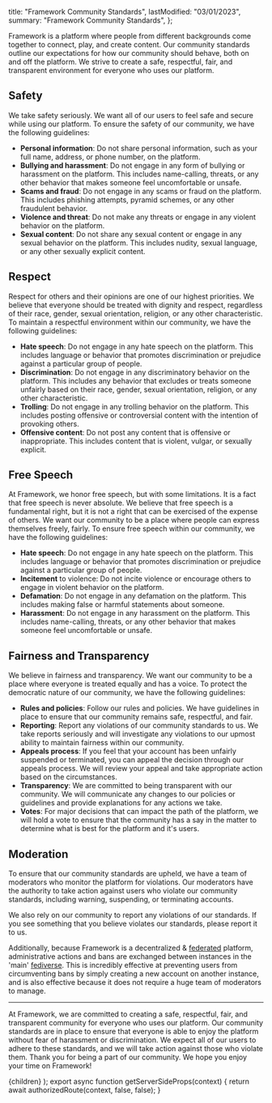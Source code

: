 
  title: "Framework Community Standards",
  lastModified: "03/01/2023",
  summary: "Framework Community Standards",
};

Framework is a platform where people from different backgrounds come together to connect, play, and create
content. Our community standards outline our expectations for how our community should behave, both on and
off the platform. We strive to create a safe, respectful, fair, and transparent environment for everyone
who uses our platform.

## Safety

We take safety seriously. We want all of our users to feel safe and secure while using our platform. To
ensure the safety of our community, we have the following guidelines:

- **Personal information**: Do not share personal information, such as your full name, address, or phone
  number, on the platform.
- **Bullying and harassment**: Do not engage in any form of bullying or harassment on the platform. This
  includes name-calling, threats, or any other behavior that makes someone feel uncomfortable or unsafe.
- **Scams and fraud**: Do not engage in any scams or fraud on the platform. This includes phishing
  attempts, pyramid schemes, or any other fraudulent behavior.
- **Violence and threat**: Do not make any threats or engage in any violent behavior on the platform.
- **Sexual content**: Do not share any sexual content or engage in any sexual behavior on the platform.
  This includes nudity, sexual language, or any other sexually explicit content.

## Respect

Respect for others and their opinions are one of our highest priorities. We believe that everyone should
be treated with dignity and respect, regardless of their race, gender, sexual orientation, religion,
or any other characteristic. To maintain a respectful environment within our community, we have the
following guidelines:

- **Hate speech**: Do not engage in any hate speech on the platform. This includes language or behavior
  that promotes discrimination or prejudice against a particular group of people.
- **Discrimination**: Do not engage in any discriminatory behavior on the platform. This includes any
  behavior that excludes or treats someone unfairly based on their race, gender, sexual orientation,
  religion, or any other characteristic.
- **Trolling**: Do not engage in any trolling behavior on the platform. This includes posting offensive
  or controversial content with the intention of provoking others.
- **Offensive content**: Do not post any content that is offensive or inappropriate. This includes content
  that is violent, vulgar, or sexually explicit.

## Free Speech

At Framework, we honor free speech, but with some limitations. It is a fact that free speech is never
absolute. We believe that free speech is a fundamental right, but it is not a right that can be exercised
of the expense of others. We want our community to be a place where people can express themselves freely,
fairly. To ensure free speech within our community, we have the following guidelines:

- **Hate speech**: Do not engage in any hate speech on the platform. This includes language or behavior
  that promotes discrimination or prejudice against a particular group of people.
- **Incitement** to violence: Do not incite violence or encourage others to engage in violent behavior on
  the platform.
- **Defamation**: Do not engage in any defamation on the platform. This includes making false or harmful
  statements about someone.
- **Harassment**: Do not engage in any harassment on the platform. This includes name-calling, threats,
  or any other behavior that makes someone feel uncomfortable or unsafe.

## Fairness and Transparency

We believe in fairness and transparency. We want our community to be a place where everyone is treated
equally and has a voice. To protect the democratic nature of our community, we have the following
guidelines:

- **Rules and policies**: Follow our rules and policies. We have guidelines in place to ensure that our
  community remains safe, respectful, and fair.
- **Reporting**: Report any violations of our community standards to us. We take reports seriously and
  will investigate any violations to our upmost ability to maintain fairness within our community.
- **Appeals process**: If you feel that your account has been unfairly suspended or terminated, you can
  appeal the decision through our appeals process. We will review your appeal and take appropriate action
  based on the circumstances.
- **Transparency**: We are committed to being transparent with our community. We will communicate any
  changes to our policies or guidelines and provide explanations for any actions we take.
- **Votes**: For major decisions that can impact the path of the platform, we will hold a vote to ensure
  that the community has a say in the matter to determine what is best for the platform and it's users.

## Moderation

To ensure that our community standards are upheld, we have a team of moderators who monitor the platform
for violations. Our moderators have the authority to take action against users who violate our community
standards, including warning, suspending, or terminating accounts.

We also rely on our community to report any violations of our standards. If you see something that you
believe violates our standards, please report it to us.

Additionally, because Framework is a decentralized & [federated](<https://www.wikiwand.com/en/Federation_(information_technology)>) platform,
administrative actions and bans are exchanged between instances in the 'main' [fediverse](https://www.wikiwand.com/en/Fediverse). This is incredibly
effective at preventing users from circumventing bans by simply creating a new account on another instance,
and is also effective because it does not require a huge team of moderators to manage.

---

At Framework, we are committed to creating a safe, respectful, fair, and transparent community for
everyone who uses our platform. Our community standards are in place to ensure that everyone is able to
enjoy the platform without fear of harassment or discrimination. We expect all of our users to adhere to
these standards, and we will take action against those who violate them. Thank you for being a part of
our community. We hope you enjoy your time on Framework!

  <DocWrapper meta={meta}>{children}</DocWrapper>
);
export async function getServerSideProps(context) {
  return await authorizedRoute(context, false, false);
}

